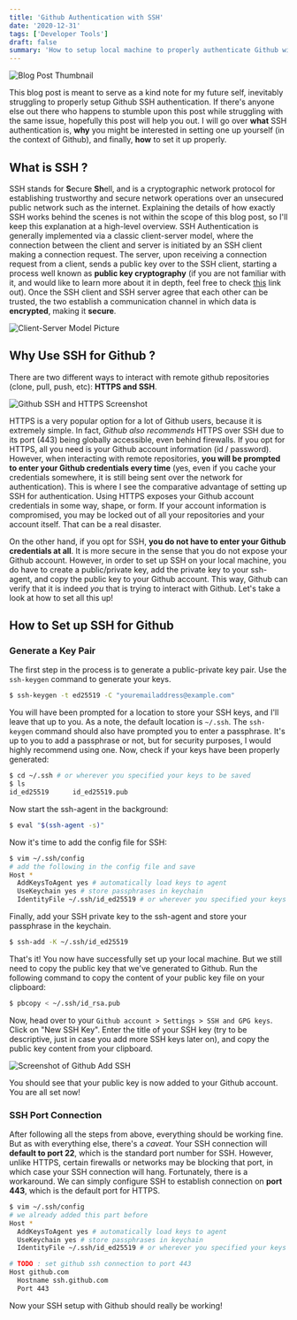 ```yaml
---
title: 'Github Authentication with SSH'
date: '2020-12-31'
tags: ['Developer Tools']
draft: false
summary: 'How to setup local machine to properly authenticate Github with SSH'
---
```


![Blog Post Thumbnail](/static/images/github-ssh-authentication/github_ssh_auth.png)

This blog post is meant to serve as a kind note for my future self, inevitably struggling to properly setup Github SSH authentication.
If there's anyone else out there who happens to stumble upon this post while struggling with the same issue, hopefully this post will help you out.
I will go over **what** SSH authentication is, **why** you might be interested in setting one up yourself (in the context of Github), and finally, **how** to set it up properly.

## What is SSH ?
SSH stands for **S**ecure **Sh**ell, and is a cryptographic network protocol for establishing trustworthy and secure network operations over an unsecured public network such as the internet.
Explaining the details of how exactly SSH works behind the scenes is not within the scope of this blog post, so I'll keep this explanation at a high-level overview. 
SSH Authentication is generally implemented via a classic client-server model, where the connection between the client and server is initiated by an SSH client making a connection request.
The server, upon receiving a connection request from a client, sends a public key over to the SSH client, starting a process well known as **public key cryptography**
(if you are not familiar with it, and would like to learn more about it in depth, feel free to check [this](https://ssd.eff.org/en/module/deep-dive-end-end-encryption-how-do-public-key-encryption-systems-work) link out).
Once the SSH client and SSH server agree that each other can be trusted, the two establish a communication channel in which data is **encrypted**, making it **secure**.

![Client-Server Model Picture](/static/images/github-ssh-authentication/client_server_model.png)

## Why Use SSH for Github ?
There are two different ways to interact with remote github repositories (clone, pull, push, etc): **HTTPS and SSH**.

![Github SSH and HTTPS Screenshot](/static/images/github-ssh-authentication/github_ssh_https_screenshot.png)

HTTPS is a very popular option for a lot of Github users, because it is extremely simple. In fact, *Github also recommends* HTTPS over SSH due to its port (443) being globally accessible, 
even behind firewalls. If you opt for HTTPS, all you need is your Github account information (id / password). However, when interacting with remote repositories, **you will be prompted to enter your Github credentials every time**
(yes, even if you cache your credentials somewhere, it is still being sent over the network for authentication).
This is where I see the comparative advantage of setting up SSH for authentication. Using HTTPS exposes your Github account credentials in some way, shape, or form. 
If your account information is compromised, you may be locked out of all your repositories and your account itself. That can be a real disaster.

On the other hand, if you opt for SSH, **you do not have to enter your Github credentials at all**. It is more secure in the sense that you do not expose your Github account. 
However, in order to set up SSH on your local machine, you do have to create a public/private key, add the private key to your ssh-agent, and copy the public key to your Github account.
This way, Github can verify that it is indeed *you* that is trying to interact with Github. Let's take a look at how to set all this up!

## How to Set up SSH for Github 

### Generate a Key Pair

The first step in the process is to generate a public-private key pair. Use the `ssh-keygen` command to generate your keys.

```bash
$ ssh-keygen -t ed25519 -C "youremailaddress@example.com"
```

You will have been prompted for a location to store your SSH keys, and I'll leave that up to you. As a note, the default location is `~/.ssh`.
The `ssh-keygen` command should also have prompted you to enter a passphrase. It's up to you to add a passphrase or not, but for security purposes, I would highly recommend using one.
Now, check if your keys have been properly generated: 

```bash
$ cd ~/.ssh # or wherever you specified your keys to be saved
$ ls
id_ed25519      id_ed25519.pub
```

Now start the ssh-agent in the background: 

```bash
$ eval "$(ssh-agent -s)"
```

Now it's time to add the config file for SSH: 

```bash
$ vim ~/.ssh/config
# add the following in the config file and save
Host *
  AddKeysToAgent yes # automatically load keys to agent
  UseKeychain yes # store passphrases in keychain
  IdentityFile ~/.ssh/id_ed25519 # or wherever you specified your keys to be saved
```

Finally, add your SSH private key to the ssh-agent and store your passphrase in the keychain.

```bash
$ ssh-add -K ~/.ssh/id_ed25519
```

That's it! You now have successfully set up your local machine. But we still need to copy the public key that we've generated to Github.
Run the following command to copy the content of your public key file on your clipboard:

```bash
$ pbcopy < ~/.ssh/id_rsa.pub
```

Now, head over to your `Github account > Settings > SSH and GPG keys`. Click on "New SSH Key".
Enter the title of your SSH key (try to be descriptive, just in case you add more SSH keys later on), and copy the public key content from your clipboard.

![Screenshot of Github Add SSH](/static/images/github-ssh-authentication/github_add_ssh_key.png)

You should see that your public key is now added to your Github account. You are all set now!

### SSH Port Connection

After following all the steps from above, everything should be working fine. But as with everything else, there's a *caveat*.
Your SSH connection will **default to port 22**, which is the standard port number for SSH. However, unlike HTTPS, certain firewalls or networks 
may be blocking that port, in which case your SSH connection will hang. Fortunately, there is a workaround. We can simply configure SSH to establish connection 
on **port 443**, which is the default port for HTTPS.

```bash
$ vim ~/.ssh/config
# we already added this part before
Host *
  AddKeysToAgent yes # automatically load keys to agent
  UseKeychain yes # store passphrases in keychain
  IdentityFile ~/.ssh/id_ed25519 # or wherever you specified your keys to be saved

# TODO : set github ssh connection to port 443
Host github.com
  Hostname ssh.github.com
  Port 443
```

Now your SSH setup with Github should really be working!
